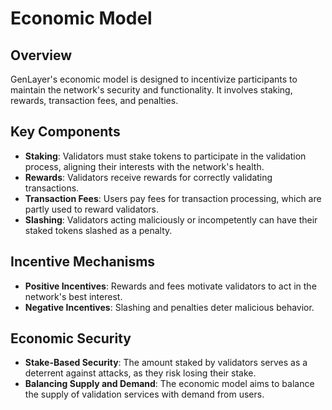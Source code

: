 # Economic Model

## Overview

GenLayer's economic model is designed to incentivize participants to maintain the network's security and functionality. It involves staking, rewards, transaction fees, and penalties.

## Key Components

- **Staking**: Validators must stake tokens to participate in the validation process, aligning their interests with the network's health.
- **Rewards**: Validators receive rewards for correctly validating transactions.
- **Transaction Fees**: Users pay fees for transaction processing, which are partly used to reward validators.
- **Slashing**: Validators acting maliciously or incompetently can have their staked tokens slashed as a penalty.

## Incentive Mechanisms

- **Positive Incentives**: Rewards and fees motivate validators to act in the network's best interest.
- **Negative Incentives**: Slashing and penalties deter malicious behavior.

## Economic Security

- **Stake-Based Security**: The amount staked by validators serves as a deterrent against attacks, as they risk losing their stake.
- **Balancing Supply and Demand**: The economic model aims to balance the supply of validation services with demand from users.